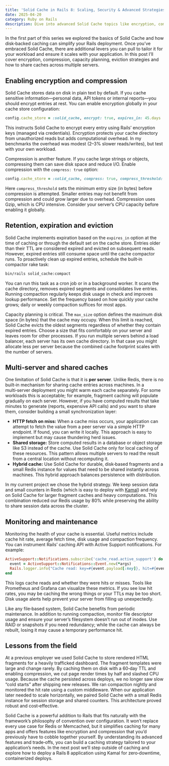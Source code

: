 ```yaml
---
title: 'Solid Cache in Rails 8: Scaling, Security & Advanced Strategies (Part 2)'
date: 2025-04-20
category: Ruby on Rails
description: Dive into advanced Solid Cache topics like encryption, compression, capacity planning and multi‑server configurations to get the most out of disk‑backed caching.
---
```

In the first part of this series we explored the basics of Solid Cache and how disk‑backed caching can simplify your Rails deployment. Once you’ve embraced Solid Cache, there are additional levers you can pull to tailor it for your workload and ensure it scales with your application. In this post I’ll cover encryption, compression, capacity planning, eviction strategies and how to share caches across multiple servers.

## Enabling encryption and compression

Solid Cache stores data on disk in plain text by default. If you cache sensitive information—personal data, API tokens or internal reports—you should encrypt entries at rest. You can enable encryption globally in your cache store configuration:

```ruby
config.cache_store = :solid_cache, encrypt: true, expires_in: 45.days
```

This instructs Solid Cache to encrypt every entry using Rails’ encryption keys (managed via credentials). Encryption protects your cache directory from unauthorized reads but adds computational overhead. In my benchmarks the overhead was modest (2–3% slower reads/writes), but test with your own workload.

Compression is another feature. If you cache large strings or objects, compressing them can save disk space and reduce I/O. Enable compression with the `compress: true` option:

```ruby
config.cache_store = :solid_cache, compress: true, compress_threshold: 1.kilobyte
```

Here `compress_threshold` sets the minimum entry size (in bytes) before compression is attempted. Smaller entries may not benefit from compression and could grow larger due to overhead. Compression uses Gzip, which is CPU intensive. Consider your server’s CPU capacity before enabling it globally.

## Retention, expiration and eviction

Solid Cache implements expiration based on the `expires_in` option at the time of caching or through the default set on the cache store. Entries older than their TTL are considered expired and evicted on subsequent reads. However, expired entries still consume space until the cache compactor runs. To proactively clean up expired entries, schedule the built‑in compactor rake task:

```bash
bin/rails solid_cache:compact
```

You can run this task as a cron job or in a background worker. It scans the cache directory, removes expired segments and consolidates live entries. Running compaction regularly keeps disk usage in check and improves lookup performance. Set the frequency based on how quickly your cache grows; daily or weekly compaction suffices for most apps.

Capacity planning is critical. The `max_size` option defines the maximum disk space (in bytes) that the cache may occupy. When this limit is reached, Solid Cache evicts the oldest segments regardless of whether they contain expired entries. Choose a size that fits comfortably on your server and leaves room for other processes. If you run multiple servers behind a load balancer, each server has its own cache directory. In that case you might allocate less per server because the combined cache footprint scales with the number of servers.

## Multi‑server and shared caches

One limitation of Solid Cache is that it is **per server**. Unlike Redis, there is no built‑in mechanism for sharing cache entries across machines. In a multi‑server deployment you might warm each cache separately. For some workloads this is acceptable; for example, fragment caching will populate gradually on each server. However, if you have computed results that take minutes to generate (reports, expensive API calls) and you want to share them, consider building a small synchronization layer:

* **HTTP fetch on miss:** When a cache miss occurs, your application can attempt to fetch the value from a peer server via a simple HTTP endpoint. If found, you can write it locally. This approach is easy to implement but may cause thundering herd issues.
* **Shared storage:** Store computed results in a database or object storage like S3 instead of the cache. Use Solid Cache only for local caching of these resources. This pattern allows multiple servers to read the result from a central location without recomputing it.
* **Hybrid cache:** Use Solid Cache for durable, disk‑based fragments and a small Redis instance for values that need to be shared instantly across machines. This hybrid approach balances persistence with distribution.

In my current project we chose the hybrid strategy. We keep session data and small counters in Redis (which is easy to deploy with [Kamal](kamal)) and rely on Solid Cache for larger fragment caches and heavy computations. This combination reduced our Redis usage by 80% while preserving the ability to share session data across the cluster.

## Monitoring and maintenance

Monitoring the health of your cache is essential. Useful metrics include cache hit rate, average fetch time, disk usage and compaction frequency. You can instrument Rails’ caching API with Active Support notifications. For example:

```ruby
ActiveSupport::Notifications.subscribe('cache_read.active_support') do |*args|
  event = ActiveSupport::Notifications::Event.new(*args)
  Rails.logger.info("Cache read: key=#{event.payload[:key]}, hit=#{event.payload[:hit]}")
end
```

This logs cache reads and whether they were hits or misses. Tools like Prometheus and Grafana can visualize these metrics. If you see low hit rates, you may be caching the wrong things or your TTLs may be too short. Disk usage alerts help prevent your server from filling up unexpectedly.

Like any file‑based system, Solid Cache benefits from periodic maintenance. In addition to running compaction, monitor file descriptor usage and ensure your server’s filesystem doesn’t run out of inodes. Use RAID or snapshots if you need redundancy; while the cache can always be rebuilt, losing it may cause a temporary performance hit.

## Lessons from the field

At a previous employer we used Solid Cache to store rendered HTML fragments for a heavily trafficked dashboard. The fragment templates were large and change rarely. By caching them on disk with a 60‑day TTL and enabling compression, we cut page render times by half and slashed CPU usage. Because the cache persisted across deploys, we no longer saw slow “cold starts” after shipping new releases. We ran compaction nightly and monitored the hit rate using a custom middleware. When our application later needed to scale horizontally, we paired Solid Cache with a small Redis instance for session storage and shared counters. This architecture proved robust and cost‑effective.

Solid Cache is a powerful addition to Rails that fits naturally with the framework’s philosophy of convention over configuration. It won’t replace every use case for Redis or Memcached, but it simplifies caching for many apps and offers features like encryption and compression that you’d previously have to cobble together yourself. By understanding its advanced features and trade‑offs, you can build a caching strategy tailored to your application’s needs. In the next post we’ll step outside of caching and explore how to deploy a Rails 8 application using Kamal for zero‑downtime, containerized deploys.